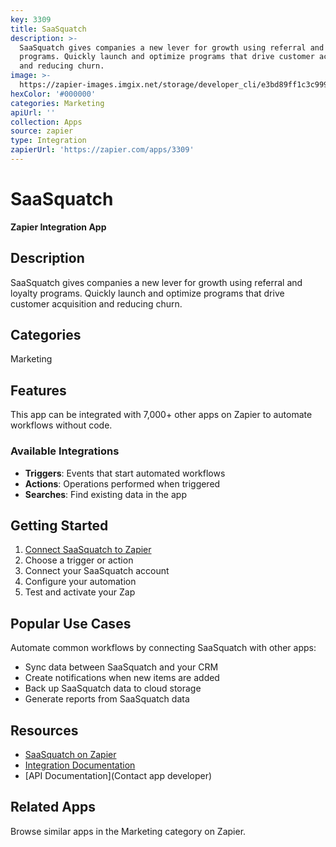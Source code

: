 ```yaml
---
key: 3309
title: SaaSquatch
description: >-
  SaaSquatch gives companies a new lever for growth using referral and loyalty
  programs. Quickly launch and optimize programs that drive customer acquisition
  and reducing churn.
image: >-
  https://zapier-images.imgix.net/storage/developer_cli/e3bd89ff1c3c9992898df35589a94afb_2.png?auto=format%2Ccompress&ixlib=python-3.0.0&q=50
hexColor: '#000000'
categories: Marketing
apiUrl: ''
collection: Apps
source: zapier
type: Integration
zapierUrl: 'https://zapier.com/apps/3309'
---
```

# SaaSquatch

**Zapier Integration App**

## Description

SaaSquatch gives companies a new lever for growth using referral and loyalty programs. Quickly launch and optimize programs that drive customer acquisition and reducing churn.

## Categories

Marketing

## Features

This app can be integrated with 7,000+ other apps on Zapier to automate workflows without code.

### Available Integrations

- **Triggers**: Events that start automated workflows
- **Actions**: Operations performed when triggered
- **Searches**: Find existing data in the app

## Getting Started

1. [Connect SaaSquatch to Zapier](https://zapier.com/apps/3309)
2. Choose a trigger or action
3. Connect your SaaSquatch account
4. Configure your automation
5. Test and activate your Zap

## Popular Use Cases

Automate common workflows by connecting SaaSquatch with other apps:

- Sync data between SaaSquatch and your CRM
- Create notifications when new items are added
- Back up SaaSquatch data to cloud storage
- Generate reports from SaaSquatch data

## Resources

- [SaaSquatch on Zapier](https://zapier.com/apps/3309)
- [Integration Documentation](https://zapier.com/apps/3309/integrations)
- [API Documentation](Contact app developer)

## Related Apps

Browse similar apps in the Marketing category on Zapier.
